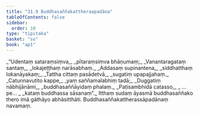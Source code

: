 ```yaml
---
title: "31.9 Buddhasaññakattheraapadāna"
tableOfContents: false
sidebar:
  order: 10
type: "tipitaka"
basket: "su"
book: "ap1"
---
```



<DynamicBreadcrumb />

<Division number="43" book="ap1">

<Paragraph number="3490" type="verses" book="ap1">
_“Udentaṃ sataraṃsiṃva,_  
_pītaraṃsiṃva bhāṇumaṃ;_  
_Vanantaragataṃ santaṃ,_  
_lokajeṭṭhaṃ narāsabhaṃ._  

</Paragraph>

</Division>
<Division number="44" book="ap1">

<Paragraph number="3491" type="verses" book="ap1">
_Addasaṃ supinantena,_  
_siddhatthaṃ lokanāyakaṃ;_  
_Tattha cittaṃ pasādetvā,_  
_sugatiṃ upapajjahaṃ._  

</Paragraph>

</Division>
<Division number="45" book="ap1">

<Paragraph number="3492" type="verses" book="ap1">
_Catunnavutito kappe,_  
_yaṃ saññamalabhiṃ tadā;_  
_Duggatiṃ nābhijānāmi,_  
_buddhasaññāyidaṃ phalaṃ._  

</Paragraph>

</Division>
<Division number="46" book="ap1">

<Paragraph number="3493" type="verses" book="ap1">
_Paṭisambhidā catasso,_  
_ …pe… _  
_kataṃ buddhassa sāsanaṃ”._  

</Paragraph>

<Paragraph number="3494" book="ap1">
Itthaṃ sudaṃ āyasmā buddhasaññako thero imā gāthāyo abhāsitthāti.

</Paragraph>
</Division>

<Paragraph number="3495" type="center" book="ap1">
Buddhasaññakattherassāpadānaṃ navamaṃ.
</Paragraph>